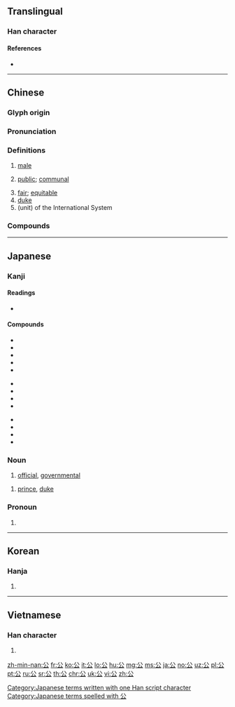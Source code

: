 ==Translingual==
{{stroke order|strokes=4}}
{{stroke order|type=animate}}

===Han character===
{{Han char|rn=12|rad=八|as=02|sn=4|four=80732|canj=CI|ids=⿱八厶}}

====References====
* {{Han ref|kx=0126.280|dkj=01452|dj=0277.010|hdz=10242.010|uh=516C|ud=20844|bh=A4BD|bd=42173}}

----

==Chinese==
{{zh-forms}}

===Glyph origin===
{{Han etyl}}

===Pronunciation===
{{zh-pron
|m=gōng
|c=gung1
|h=pfs=kûng
|mn=kang/kong
|mn_note=kang - vernacular, kong - literary
|md=gŭng
|w=1kon
|mc=y
|oc=y
|ma=
|cat=a,n
}}

===Definitions===
{{zh-hanzi}}

# {{lb|zh|of animals}} [[male]]
#: {{zh-ant|母}}
# [[public]]; [[communal]]
#: {{zh-ant|私}}
# [[fair]]; [[equitable]]
# [[duke]]
# (unit) of the International System
#: {{zh-x|公里|kilometer}}
#: {{zh-x|公尺|meter}}

===Compounds===
{{zh-der|公筷|公安|三公|三界公|上公|不公|主人公|主公|乃公|亡是公|仙公|仙公廟|令公|任公|伯公|倉公|做公的|充公|兩公婆|八公|八公山|公丈|公中|公主|公了|公事|公事人|公事包|公事房|公事錢|公事飯|公人|公份兒|公休|公伯|公估局|公使|公使團|公使館|公例|公便|公保|公信力|公俸|公倍數|公假|公債|公債券|公僕|公價|公允|公元|公克|公兩|公公|公共|公冶|公冶長|公出|公函|公分|公分子|公分母|公切線|公切面|公判|公利|公制|公則|公割線|公劉|公務|公務員|公勺|公升|公卿|公古哩|公司|公司債|公司法|公合|公同|公名|公吏|公呈|公告|公善|公器|公噸|公因式|公因數|公國|公園|公地|公垂線|公堂|公報|公墓|公士|公央婆|公姑|公姥|公娼|公婆|公子|公子家|公子糾|公孫丑|公孫弘|公孫樹|公孫龍|公學|公安局|公安體|公定|公室|公宮|公害|公害病|公家|公家人|公寓|公審|公寸|公尺|公差|公布|公帑|公平|公平會|公平法|公幹|公府|公座|公庫|公庭|公廁|公廨|公式|公式化|公引|公弦|公役|公德|公德心|公忙|公忠|公忽|公意|公憑|公憤|公戶|公所|公推|公撮|公擔|公據|公攤|公啟|公敵|公文|公斗|公斤|公斷|公斷人|公方|公族|公昆弟|公明|公普|公曆|公會|公有|公有制|公有林|公服|公朝|公根|公案|公權|公權力|公款|公正|公毉|公母倆|公比|公毫|公民|公民權|公決|公法|公法人|公海|公演|公然|公營|公爵|公爺|公牘|公物|公理|公瑾|公生明|公產|公用|公田|公畜|公畝|公益|公益捐|公益金|公相|公眾|公石|公示|公社|公祖|公祭|公視|公私|公秉|公稱|公積金|公空|公立|公約|公約數|公絲|公罪|公署|公羊|公羊傳|公羊經|公羊高|公義|公義務|公老兒|公職|公聽會|公舉|公船|公莫舞|公衡|公西華|公西赤|公訴|公訴人|公訴權|公評|公認|公請|公論|公諱|公諸|公證|公證人|公議|公議會|公財|公費|公費生|公賣|公賣局|公超市|公路|公路局|公路節|公車|公車票|公車站|公車處|公輔|公輸|公輸子|公輸般|公轉|公送|公道|公道伯|公道話|公郎|公里|公錢|公鐓|公門|公開|公開信|公開賽|公關|公章|公頃|公餘|公館|出公差|分公司|包公|包公案|區公所|卿公|叔公|司公|呂公枕|周公|周公瑾|喬家公|四公子|國公|土地公|壬公|壺公|外公|夢周公|大公|大公國|大公報|大公館|大爺公|大碗公|大道公|天公|天公生|天公祖|太公|太公望|太史公|奉公|女公|女公子|奶公|姑公|姜太公|姨公|嬭公|孟公|安公子|宋襄公|家主公|家公|寇萊公|寓公|尊公|小公|小相公|嶽公|巨公|市公所|師公|庾公塵|廟公|龐公|龐德公|張公藝|彭公案|從公|恩主公|恩公|愚公|愚公谷|打背公|抽公籤|拗相公|摸魚公|文公尺|文抄公|施公案|明公|晁公武|晉文公|晉獻公|木公|李公佐|東王公|柳公權|梁任公|梢公|歸公|毛公|毛公鼎|沛公|湄公河|滕文公|潘公展|濟公傳|為公|爐公|狙公|王公|田公|申公|白公堤|相公|碗公|社公|秉公|秦孝公|秦獻公|秦穆公|秦襄公|端公|篣婦公|總公司|羊公鶴|美髯公|老公|老公公|老公祖|膚公|至公|舅公|舊公煙|船公司|艄公|范公堤|萊公竹|葉公超|蒲公英|蘇公隄|衍聖公|衛靈公|要公|親家公|討公道|說公案|謝公屐|豬公|賈公彥|赤鯶公|趙公明|軍公教|辦公|辦公室|辦公廳|辦公桌|辦公處|達公鞋|郡公|郭令公|郭公|鄉公所|鄭莊公|酒太公|醉雷公|金公|鉅公|鎮公所|鐵公雞|長公主|長耳公|門公|關公|阿公|院公|陶朱公|雷公|雷公嘴|雷公藤|香公|馬公市|魯隱公|黃公望|黃石公|黑頭公|齊桓公|齋公}}

----

==Japanese==

===Kanji===
{{ja-kanji|grade=2|rs=八02}}

====Readings====
* {{ja-readings
|goon=[[く]] (ku)
|kanon=[[こう]] (kō) < [[こう]] (kou)
|kun=[[おおやけ]] (ōyake) < [[おほやけ]] (ohoyake), [[きみ]] (kimi)}}

====Compounds====
{{top3}}
* {{l|ja|公安|tr=こうあん, kōan}}
* {{l|ja|公演|tr=こうえん, kōen}}
* {{l|ja|公園|tr=こうえん, kōen}}
* {{l|ja|公開|tr=こうかい, kōkai}}
* {{l|ja|公共|tr=こうきょう, kōkyō}}
{{mid3}}
* {{l|ja|公私|tr=こうし, kōshi}}
* {{l|ja|公爵|tr=こうしゃく, kōshaku}}
* {{l|ja|公衆|tr=こうしゅう, kōshū}}
* {{l|ja|公認|tr=こうにん, kōnin}}
{{mid3}}
* {{l|ja|公判|tr=こうはん, kōhan}}
* {{l|ja|公募|tr=こうぼ, kōbo}}
* {{l|ja|公報|tr=こうほう, kōhō}}
* {{l|ja|公式|tr=こうしき, kōshiki}}
{{bottom}}

===Noun===
{{ja-noun|おおやけ|hhira=おほやけ}}

# [[official]], [[governmental]]

{{ja-noun|こう}}

# [[prince]], [[duke]]

===Pronoun===
{{ja-pos|pronoun|きみ}}

# {{alternative form of|君|lang=ja}}

[[Category:Japanese terms written with one Han script character]]
[[Category:Japanese terms spelled with 公]]

----

==Korean==

===Hanja===
{{ko-hanja|hangeul=공|eumhun=공변될|mr=kong}}

# {{defn|lang=ko|sort=八02}}

----

==Vietnamese==

===Han character===
{{vi-hantu|[[công]]|rs=八02}}

# {{defn|lang=vi|sort=八02}}

[[zh-min-nan:公]]
[[fr:公]]
[[ko:公]]
[[it:公]]
[[lo:公]]
[[hu:公]]
[[mg:公]]
[[ms:公]]
[[ja:公]]
[[no:公]]
[[uz:公]]
[[pl:公]]
[[pt:公]]
[[ru:公]]
[[sr:公]]
[[th:公]]
[[chr:公]]
[[uk:公]]
[[vi:公]]
[[zh:公]]